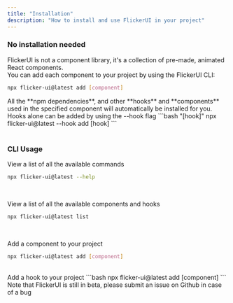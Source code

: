 ```yaml
---
title: "Installation"
description: "How to install and use FlickerUI in your project"
---
```



### No installation needed
FlickerUI is not a component library, it's a collection of pre-made, animated React components. <br/>
You can add each component to your project by using the FlickerUI CLI:
```bash "[component]"
npx flicker-ui@latest add [component]
```
<span className="[&>p]:text-sm [&>p]:text-foreground-muted mt-1">
All the **npm dependencies**, and other **hooks** and **components** used in the specified component will automatically be installed for you.
</span>

<br/>
Hooks alone can be added by using the --hook flag
```bash "[hook]"
npx flicker-ui@latest --hook add [hook]
```

<br/>
<br/>

### CLI Usage
View a list of all the available commands
```bash
npx flicker-ui@latest --help
```
<br/>

View a list of all the available components and hooks
```bash
npx flicker-ui@latest list
```
<br/>

Add a component to your project
```bash 
npx flicker-ui@latest add [component]
```
<br/>
Add a hook to your project
```bash 
npx flicker-ui@latest add [component]
```
<span className="[&>p]:text-sm [&>p]:text-foreground-muted mt-1">
  Note that FlickerUI is still in beta, 
  please submit an issue on Github in case of a bug
</span>